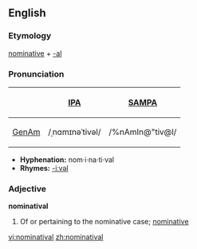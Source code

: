 ==English==

===Etymology===
[[nominative]] + [[-al]]

===Pronunciation===
{| border=1 cellpadding=5
! !! [[w:International Phonetic Alphabet|IPA]] !! [[w:SAMPA|SAMPA]]
|-
! [[GenAm]]
| /ˌnɑmɪnəˈtivəl/ || /%nAmIn@"tiv@l/
|}

*'''Hyphenation:''' nom·i·na·ti·val
*'''Rhymes:''' [[Rhymes:English:-iːvəl|-iːvəl]]

===Adjective===
'''nominatival'''

# {{context|grammar|rare}} Of or pertaining to the nominative case; [[nominative]]

[[vi:nominatival]]
[[zh:nominatival]]